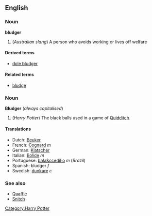 ==English==
===Noun===
'''bludger'''

# (''Australian slang'') A person who avoids working or lives off welfare

====Derived terms====
*[[dole bludger]]

====Related terms====
*[[bludge]]

===Noun===
'''Bludger''' (''always capitalised'')

# (''Harry Potter'') The black balls used in a game of [[Quidditch]].

====Translations====
*Dutch: [[Beuker]]<!-- gender? -->
*French: [[Cognard]] ''m''
*German: [[Klatscher]]<!-- gender? -->
*Italian: [[Bolide]] ''m''
*Portuguese: [[bala&ccedil;o]] ''m'' (''Brazil'')
*Spanish: bludger ''f''
*Swedish: [[dunkare]] ''c''

===See also===
*[[Quaffle]]
*[[Snitch]]

[[Category:Harry Potter]]